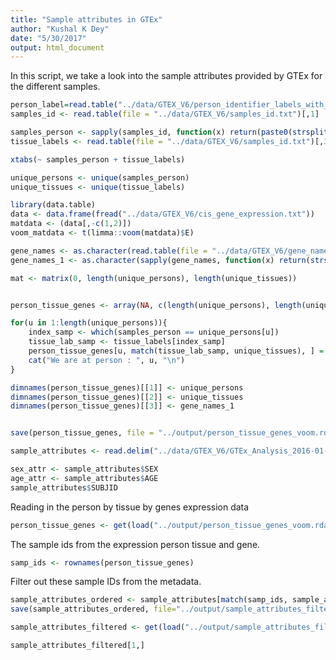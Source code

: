 ```yaml
---
title: "Sample attributes in GTEx"
author: "Kushal K Dey"
date: "5/30/2017"
output: html_document
---
```


In this script, we take a look into the sample attributes provided by GTEx for the different samples.

```r
person_label=read.table("../data/GTEX_V6/person_identifier_labels_with_numbers.txt");
samples_id <- read.table(file = "../data/GTEX_V6/samples_id.txt")[,1]

samples_person <- sapply(samples_id, function(x) return(paste0(strsplit(as.character(x), "-")[[1]][1:2], collapse ="-")))
tissue_labels <- read.table(file = "../data/GTEX_V6/samples_id.txt")[,3]

xtabs(~ samples_person + tissue_labels)

unique_persons <- unique(samples_person)
unique_tissues <- unique(tissue_labels)

library(data.table)
data <- data.frame(fread("../data/GTEX_V6/cis_gene_expression.txt"))
matdata <- (data[,-c(1,2)])
voom_matdata <- t(limma::voom(matdata)$E)

gene_names <- as.character(read.table(file = "../data/GTEX_V6/gene_names_GTEX_V6.txt")[,1])
gene_names_1 <- as.character(sapply(gene_names, function(x) return(strsplit(x, "[.]")[[1]][1])))

mat <- matrix(0, length(unique_persons), length(unique_tissues))


person_tissue_genes <- array(NA, c(length(unique_persons), length(unique_tissues), dim(voom_matdata)[2]))

for(u in 1:length(unique_persons)){
    index_samp <- which(samples_person == unique_persons[u])
    tissue_lab_samp <- tissue_labels[index_samp]
    person_tissue_genes[u, match(tissue_lab_samp, unique_tissues), ] = voom_matdata[index_samp, ]
    cat("We are at person : ", u, "\n")
}

dimnames(person_tissue_genes)[[1]] <- unique_persons
dimnames(person_tissue_genes)[[2]] <- unique_tissues
dimnames(person_tissue_genes)[[3]] <- gene_names_1


save(person_tissue_genes, file = "../output/person_tissue_genes_voom.rda")

```


```r
sample_attributes <- read.delim("../data/GTEX_V6/GTEx_Analysis_2016-01-15_v7_SubjectPhenotypesDS.txt")
```

```r
sex_attr <- sample_attributes$SEX
age_attr <- sample_attributes$AGE
sample_attributes$SUBJID
```

Reading in the person by tissue by genes expression data 

```r
person_tissue_genes <- get(load("../output/person_tissue_genes_voom.rda"))
```

The sample ids from the expression person tissue and gene.

```r
samp_ids <- rownames(person_tissue_genes)
```

Filter out these sample IDs from the metadata.

```r
sample_attributes_ordered <- sample_attributes[match(samp_ids, sample_attributes$SUBJID),];
save(sample_attributes_ordered, file="../output/sample_attributes_filtered.rda")
```

```r
sample_attributes_filtered <- get(load("../output/sample_attributes_filtered.rda"))
```

```r
sample_attributes_filtered[1,]
```

